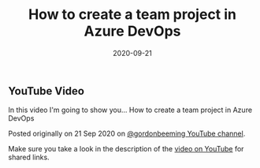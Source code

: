 ﻿---
title: 'How to create a team project in Azure DevOps'
date: 2020-09-21
tags: ['Azure DevOps', 'YouTube Videos', 'Azure DevOps Basics']
draft: false
summary: 'In this video I''m going to show you... How to create a team project in Azure DevOps'
---


## YouTube Video

In this video I'm going to show you... How to create a team project in Azure DevOps

Posted originally on 21 Sep 2020 on [@gordonbeeming YouTube channel](https://www.youtube.com/watch?v=-lFor04yJZw).

Make sure you take a look in the description of the [video on YouTube](https://www.youtube.com/watch?v=-lFor04yJZw) for shared links.

<YouTubeEmbed width="480" height="270" src="//www.youtube.com/embed/-lFor04yJZw" frameborder="0" allow="accelerometer; autoplay; clipboard-write; encrypted-media; gyroscope; picture-in-picture" allowfullscreen />

